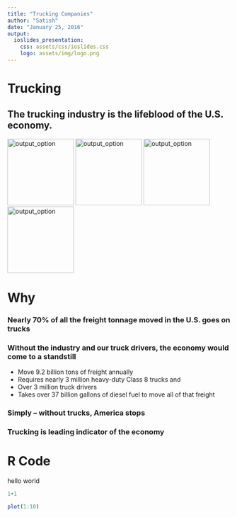 ```yaml
---
title: "Trucking Companies"
author: "Satish"
date: "January 25, 2016"
output:
  ioslides_presentation:
    css: assets/css/ioslides.css
    logo: assets/img/logo.png
---
```

# Trucking

## The trucking industry is the lifeblood of the U.S. economy. 
<div class="columns-3">
<img src="images/truck1.jpeg" alt="output_option" width="150" height="150">
<img src="images/truck2.jpeg" alt="output_option" width="150" height="150">
<img src="images/truck3.jpeg" alt="output_option" width="150" height="150">
<img src="images/truck4.jpeg" alt="output_option" width="150" height="150">
</div>

# Why

### **Nearly 70% of all the freight tonnage moved in the U.S. goes on trucks**
### **Without the industry and our truck drivers, the economy would come to a standstill**

- Move 9.2 billion tons of freight annually 
- Requires nearly 3 million heavy-duty Class 8 trucks and 
- Over 3 million truck drivers 
- Takes over 37 billion gallons of diesel fuel to move all of that freight 

### **Simply – without trucks, America stops**

### **Trucking is leading indicator of the economy**


# R Code

hello world
\newpage
```r
1+1
```
\pagebreak
```r
plot(1:10)
```
